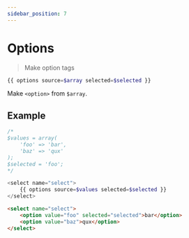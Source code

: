 ```yaml
---
sidebar_position: 7
---
```


# Options

> Make option tags

```php
{{ options source=$array selected=$selected }}
```

Make `<option>` from `$array`.

## Example

```php title="Template"
/*
$values = array(
    'foo' => 'bar',
    'baz' => 'qux'
);
$selected = 'foo';
*/

<select name="select">
    {{ options source=$values selected=$selected }}
</select>
```

```html title="Output"
<select name="select">
    <option value="foo" selected="selected">bar</option>
    <option value="baz">qux</option>
</select>
```

